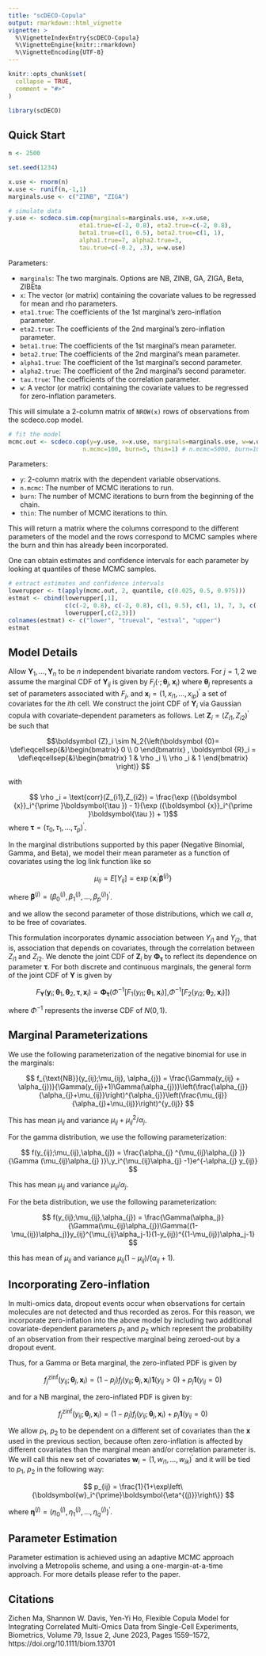 ```yaml
---
title: "scDECO-Copula"
output: rmarkdown::html_vignette
vignette: >
  %\VignetteIndexEntry{scDECO-Copula}
  %\VignetteEngine{knitr::rmarkdown}
  %\VignetteEncoding{UTF-8}
---
```


```r
knitr::opts_chunk$set(
  collapse = TRUE,
  comment = "#>"
)
```

```r
library(scDECO)
```


## Quick Start



```r
n <- 2500

set.seed(1234)

x.use <- rnorm(n)
w.use <- runif(n,-1,1)
marginals.use <- c("ZINB", "ZIGA")

# simulate data
y.use <- scdeco.sim.cop(marginals=marginals.use, x=x.use,
                    eta1.true=c(-2, 0.8), eta2.true=c(-2, 0.8),
                    beta1.true=c(1, 0.5), beta2.true=c(1, 1),
                    alpha1.true=7, alpha2.true=3,
                    tau.true=c(-0.2, .3), w=w.use)
```

Parameters:

* `marginals`: The two marginals. Options are NB, ZINB, GA, ZIGA, Beta, ZIBEta
* `x`: The vector (or matrix) containing the covariate values to be regressed for mean and rho parameters.
* `eta1.true`: The coefficients of the 1st marginal's zero-inflation parameter. 
* `eta2.true`: The coefficients of the 2nd marginal's zero-inflation parameter. 
* `beta1.true`: The coefficients of the 1st marginal's mean parameter. 
* `beta2.true`: The coefficients of the 2nd marginal's mean parameter. 
* `alpha1.true`: The coefficient of the 1st marginal's second parameter. 
* `alpha2.true`: The coefficient of the 2nd marginal's second parameter.
* `tau.true`: The coefficients of the correlation parameter. 
* `w`: A vector (or matrix) containing the covariate values to be regressed for zero-inflation parameters.

This will simulate a 2-column matrix of `NROW(x)` rows of observations from the scdeco.cop model.


```r
# fit the model
mcmc.out <- scdeco.cop(y=y.use, x=x.use, marginals=marginals.use, w=w.use,
                     n.mcmc=100, burn=5, thin=1) # n.mcmc=5000, burn=1000, thin=10
```

Parameters:

* `y`: 2-column matrix with the dependent variable observations.
* `n.mcmc`: The number of MCMC iterations to run.
* `burn`: The number of MCMC iterations to burn from the beginning of the chain.
* `thin`: The number of MCMC iterations to thin.

This will return a matrix where the columns correspond to the different parameters of the model and the rows correspond to MCMC samples where the burn and thin has already been incorporated. 

One can obtain estimates and confidence intervals for each parameter by looking at quantiles of these MCMC samples.

```r
# extract estimates and confidence intervals
lowerupper <- t(apply(mcmc.out, 2, quantile, c(0.025, 0.5, 0.975)))
estmat <- cbind(lowerupper[,1],
                c(c(-2, 0.8), c(-2, 0.8), c(1, 0.5), c(1, 1), 7, 3, c(-0.2, .3)),
                lowerupper[,c(2,3)])
colnames(estmat) <- c("lower", "trueval", "estval", "upper")
estmat
```


## Model Details

Allow $\boldsymbol {Y}_1,\ldots ,\boldsymbol {Y}_n$ to be $n$ independent bivariate random vectors. For $j=1,2$ we assume the marginal CDF of $\boldsymbol{Y}_{ij}$ is given by $F_j(\cdot ;\boldsymbol{\theta }_j,{\boldsymbol {x}}_i)$ where $\boldsymbol{\theta }_j$ represents a set of parameters associated with $F_j$, and ${\boldsymbol {x}}_i=(1,x_{i1},\ldots ,x_{ip})^{\prime }$ a set of covariates for the $i$th cell. We construct the joint CDF of $\boldsymbol{Y}_i$ via Gaussian copula with covariate-dependent parameters as follows. Let $\boldsymbol {Z}_i=(Z_{i1},Z_{i2})^{\prime }$ be such that 

$$\boldsymbol {Z}_i \sim N_2{\left(\boldsymbol {0}= \def\eqcellsep{&}\begin{bmatrix} 0 \\ 0 \end{bmatrix} , \boldsymbol {R}_i = \def\eqcellsep{&}\begin{bmatrix} 1 & \rho _i \\ \rho _i & 1 \end{bmatrix} \right)} $$

with

$$ \rho _i = \text{corr}(Z_{i1},Z_{i2}) = \frac{\exp ({\boldsymbol {x}}_i^{\prime }\boldsymbol{\tau }) - 1}{\exp ({\boldsymbol {x}}_i^{\prime }\boldsymbol{\tau }) + 1}$$
where $\boldsymbol{\tau }=\left(\tau _0,\tau _1,\ldots ,\tau _p\right)^{\prime }$.


In the marginal distributions supported by this paper (Negative Binomial, Gamma, and Beta), we model their mean parameter as a function of covariates using the log link function like so

$$ \mu _{ij} = E\left[Y_{ij}\right] = \exp\left\{\boldsymbol {x}_i^{\prime }\boldsymbol{\beta}^{(j)}\right\}$$

where $\boldsymbol{\beta}^{(j)}=\left(\beta^{(j)} _0,\beta^{(j)} _1,\ldots ,\beta^{(j)} _p\right)^{\prime }$.

and we allow the second parameter of those distributions, which we call $\alpha$, to be free of covariates.


This formulation incorporates dynamic association between $Y_{i1}$ and $Y_{i2}$, that is, association that depends on covariates, through the correlation between $Z_{i1}$ and $Z_{i2}$. We denote the joint CDF of $\boldsymbol{Z}_{i}$ by $\boldsymbol{\Phi }_{\boldsymbol{\tau }}$ to reflect its dependence on parameter $\boldsymbol{\tau}$. For both discrete and continuous marginals, the general form of the joint CDF of $\boldsymbol{Y}$ is given by

$$F_{\mathbf {Y}}(\mathbf {y}_i;\boldsymbol{\theta }_1,\boldsymbol{\theta }_2,\boldsymbol{\tau },{\mathbf {x}}_i) = \boldsymbol{\Phi }_{\boldsymbol{\tau }}\left(\Phi ^{-1}[F_1(y_{i1};\boldsymbol{\theta }_1,{\mathbf {x}}_i)],\right.\nonumber\left. \Phi ^{-1}[F_2(y_{i2};\boldsymbol{\theta }_2,{\mathbf {x}}_i)]\right)$$

where $\Phi ^{-1}$ represents the inverse CDF of $N(0,1)$.


## Marginal Parameterizations

We use the following parameterization of the negative binomial for use in the marginals:

$$
f_{\text{NB}}(y_{ij};\mu_{ij}, \alpha_{j}) = \frac{\Gamma(y_{ij} + \alpha_{j})}{\Gamma(y_{ij}+1)\Gamma(\alpha_{j})}\left(\frac{\alpha_{j}}{\alpha_{j}+\mu_{ij}}\right)^{\alpha_{j}}\left(\frac{\mu_{ij}}{\alpha_{j}+\mu_{ij}}\right)^{y_{ij}}
$$

This has mean $\mu_{ij}$ and variance $\mu_{ij}+\mu_{ij}^2/\alpha_j$.


For the gamma distribution, we use the following parameterization:

$$
f(y_{ij};\mu_{ij},\alpha_{j}) = \frac{\alpha_{j} ^{\mu_{ij}\alpha_{j} }}{\Gamma (\mu_{ij}\alpha_{j} )}\,y_i^{\mu_{ij}\alpha_{j} -1}e^{-\alpha_{j} y_{ij}}
$$

This has mean $\mu_{ij}$ and variance $\mu_{ij}/\alpha_j$.


For the beta distribution, we use the following parameterization:


$$
f(y_{ij};\mu_{ij},\alpha_{j}) = \frac{\Gamma(\alpha_j)}{\Gamma(\mu_{ij}\alpha_{j})\Gamma((1-\mu_{ij})\alpha_j)}y_{ij}^{\mu_{ij}\alpha_j-1}(1-y_{ij})^{(1-\mu_{ij})\alpha_j-1}
$$

this has mean of $\mu_{ij}$ and variance $\mu_{ij}(1-\mu_{ij})/(\alpha_{ij}+1)$.



## Incorporating Zero-inflation

In multi-omics data, dropout events occur when observations for certain molecules are not detected and thus recorded as zeros. For this reason, we incorporate zero-inflation into the above model by including two additional covariate-dependent parameters $p_1$ and $p_2$ which represent the probability of an observation from their respective marginal being zeroed-out by a dropout event.

Thus, for a Gamma or Beta marginal, the zero-inflated PDF is given by

$$
f^{\text{zinf}}_j(y_{ij};\boldsymbol{\theta }_j,{\mathbf {x}}_i) = (1-p_j)f_j(y_{ij};\boldsymbol{\theta }_j,{\mathbf {x}}_i)\boldsymbol{1}(y_{ij}>0) + p_j\boldsymbol{1}(y_{ij}=0)
$$

and for a NB marginal, the zero-inflated PDF is given by:

$$
f^{\text{zinf}}_j(y_{ij};\boldsymbol{\theta }_j,{\mathbf {x}}_i) = (1-p_j)f_j(y_{ij};\boldsymbol{\theta }_j,{\mathbf {x}}_i) + p_j\boldsymbol{1}(y_{ij}=0)
$$


We allow $p_1$, $p_2$ to be dependent on a different set of covariates than the $\boldsymbol{x}$ used in the previous section, because often zero-inflation is affected by different covariates than the marginal mean and/or correlation parameter is. We will call this new set of covariates ${\boldsymbol {w}}_i=(1,w_{i1},\ldots ,w_{ik})^{\prime }$ and it will be tied to $p_1$, $p_2$ in the following way:

$$
p_{ij} = \frac{1}{1+\exp\left\{\boldsymbol{w}_i^{\prime}\boldsymbol{\eta^{(j)}}\right\}}
$$

where $\boldsymbol{\eta}^{(j)}=\left(\eta^{(j)} _0,\eta^{(j)} _1,\ldots ,\eta^{(j)} _q\right)^{\prime }$.






## Parameter Estimation

Parameter estimation is achieved using an adaptive MCMC approach involving a Metropolis scheme, and using a one-margin-at-a-time approach. For more details please refer to the paper.


## Citations

Zichen Ma, Shannon W. Davis, Yen-Yi Ho, Flexible Copula Model for Integrating Correlated Multi-Omics Data from Single-Cell Experiments, Biometrics, Volume 79, Issue 2, June 2023, Pages 1559–1572, https://doi.org/10.1111/biom.13701






